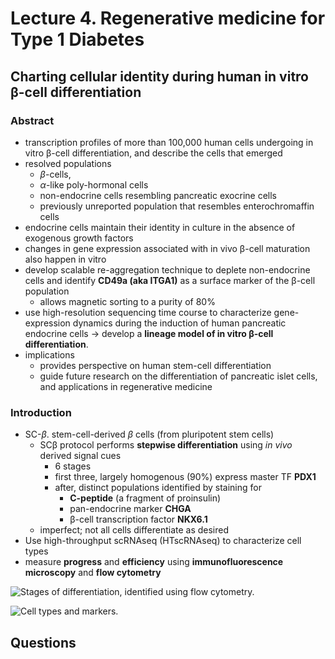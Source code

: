 # Lecture 4. Regenerative medicine for Type 1 Diabetes

## Charting cellular identity during human in vitro β-cell differentiation

### Abstract
- transcription profiles of more than 100,000 human cells undergoing in vitro β-cell differentiation, and describe the cells that emerged
- resolved populations
  - $\beta$-cells,
  - $\alpha$-like poly-hormonal cells
  - non-endocrine cells resembling pancreatic exocrine cells
  - previously unreported population that resembles enterochromaffin cells
- endocrine cells maintain their identity in culture in the absence of exogenous growth factors
- changes in gene expression associated with in vivo β-cell maturation also happen in vitro
- develop scalable re-aggregation technique to deplete non-endocrine cells and identify **CD49a (aka ITGA1)** as a surface marker of the β-cell population
  - allows magnetic sorting to a purity of 80%
- use high-resolution sequencing time course to characterize gene-expression dynamics during the induction of human pancreatic endocrine cells $\to$ develop a **lineage model of in vitro β-cell differentiation**.
- implications
  - provides perspective on human stem-cell differentiation
  - guide future research on the differentiation of pancreatic islet cells, and applications in regenerative medicine

### Introduction
- SC-$\beta$. stem-cell-derived $\beta$ cells (from pluripotent stem cells)
  - SCβ protocol performs **stepwise differentiation** using _in vivo_ derived signal cues
    - 6 stages
    - first three, largely homogenous (90%) express master TF **PDX1**
    - after, distinct populations identified by staining for
      - **C-peptide** (a fragment of proinsulin)
      - pan-endocrine marker **CHGA**
      - β-cell transcription factor **NKX6.1**
  - imperfect; not all cells differentiate as desired
- Use high-throughput scRNAseq (HTscRNAseq) to characterize cell types
- measure **progress** and **efficiency** using **immunofluorescence microscopy** and **flow cytometry**

![Stages of differentiation, identified using flow cytometry.](./stages.png)

![Cell types and markers.](./cell-type-and-markers.png)

## Questions